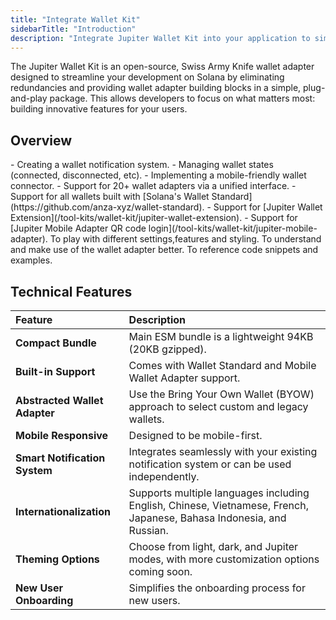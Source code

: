 ---
title: "Integrate Wallet Kit"
sidebarTitle: "Introduction"
description: "Integrate Jupiter Wallet Kit into your application to simplify wallet connectivity across all Solana wallets, all in a unified wallet interface"
---

The Jupiter Wallet Kit is an open-source, Swiss Army Knife wallet adapter designed to streamline your development on Solana by eliminating redundancies and providing wallet adapter building blocks in a simple, plug-and-play package. This allows developers to focus on what matters most: building innovative features for your users.

## Overview 

<Card title="Jupiter Wallet Kit Features" icon="list-check">
  - Creating a wallet notification system.
  - Managing wallet states (connected, disconnected, etc).
  - Implementing a mobile-friendly wallet connector.
  - Support for 20+ wallet adapters via a unified interface.
  - Support for all wallets built with [Solana's Wallet Standard](https://github.com/anza-xyz/wallet-standard).
  - Support for [Jupiter Wallet Extension](/tool-kits/wallet-kit/jupiter-wallet-extension).
  - Support for [Jupiter Mobile Adapter QR code login](/tool-kits/wallet-kit/jupiter-mobile-adapter).
</Card>

<CardGroup cols={3}>
  <Card title="Wallet Kit Playground" href="https://unified.jup.ag/" icon="arrow-pointer">
    To play with different settings,features and styling.
  </Card>
  <Card title="Open Source Repo" href="https://github.com/TeamRaccoons/Unified-Wallet-Kit" icon="github">
    To understand and make use of the wallet adapter better.
  </Card>
  <Card title="Quick Examples" href="https://github.com/TeamRaccoons/Unified-Wallet-Kit/tree/main/src/components/examples" icon="code">
    To reference code snippets and examples.
  </Card>
</CardGroup>

## Technical Features

| Feature | Description |
| :--- | :--- |
| **Compact Bundle** | Main ESM bundle is a lightweight 94KB (20KB gzipped). |
| **Built-in Support** | Comes with Wallet Standard and Mobile Wallet Adapter support. |
| **Abstracted Wallet Adapter** | Use the Bring Your Own Wallet (BYOW) approach to select custom and legacy wallets. |
| **Mobile Responsive** | Designed to be mobile-first. |
| **Smart Notification System** | Integrates seamlessly with your existing notification system or can be used independently. |
| **Internationalization** | Supports multiple languages including English, Chinese, Vietnamese, French, Japanese, Bahasa Indonesia, and Russian. |
| **Theming Options** | Choose from light, dark, and Jupiter modes, with more customization options coming soon. |
| **New User Onboarding** | Simplifies the onboarding process for new users. |
